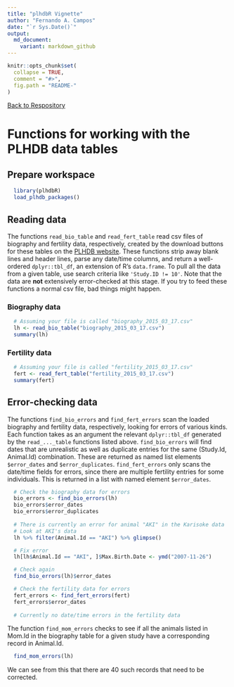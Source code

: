 ```yaml
---
title: "plhdbR Vignette"
author: "Fernando A. Campos"
date: "`r Sys.Date()`"
output:
  md_document:
    variant: markdown_github
---
```


```r
knitr::opts_chunk$set(
  collapse = TRUE,
  comment = "#>",
  fig.path = "README-"
)
```

[Back to Respository](https://github.com/camposfa/plhdbR)

# Functions for working with the PLHDB data tables

## Prepare workspace

```r
  library(plhdbR)
  load_plhdb_packages()
```

## Reading data

The functions `read_bio_table` and `read_fert_table` read csv files of biography and fertility data, respectively, created by the download buttons for these tables on the [PLHDB website](https://plhdb.org/). These functions strip away blank lines and header lines, parse any date/time columns, and return a well-ordered `dplyr::tbl_df`, an extension of R's `data.frame`. To pull all the data from a given table, use search criteria like `'Study.ID != 10'`. Note that the data are **not** extensively error-checked at this stage. If you try to feed these functions a normal csv file, bad things might happen.

### Biography data

```r
  # Assuming your file is called "biography_2015_03_17.csv"
  lh <- read_bio_table("biography_2015_03_17.csv")
  summary(lh)
```

### Fertility data

```r
  # Assuming your file is called "fertility_2015_03_17.csv"
  fert <- read_fert_table("fertility_2015_03_17.csv")
  summary(fert)
```

## Error-checking data

The functions `find_bio_errors` and `find_fert_errors` scan the loaded biography and fertility data, respectively, looking for errors of various kinds. Each function takes as an argument the relevant `dplyr::tbl_df` generated by the `read_..._table` functions listed above. `find_bio_errors` will find dates that are unrealistic as well as duplicate entries for the same (Study.Id, Animal.Id) combination. These are returned as named list elements `$error_dates` and `$error_duplicates`. `find_fert_errors` only scans the date/time fields for errors, since there are multiple fertility entries for some individuals. This is returned in a list with named element `$error_dates`.

```r
  # Check the biography data for errors
  bio_errors <- find_bio_errors(lh)
  bio_errors$error_dates
  bio_errors$error_duplicates
  
  # There is currently an error for animal "AKI" in the Karisoke data
  # Look at AKI's data
  lh %>% filter(Animal.Id == "AKI") %>% glimpse()

  # Fix error
  lh[lh$Animal.Id == "AKI", ]$Max.Birth.Date <- ymd("2007-11-26")

  # Check again
  find_bio_errors(lh)$error_dates

  # Check the fertility data for errors
  fert_errors <- find_fert_errors(fert)
  fert_errors$error_dates
  
  # Currently no date/time errors in the fertility data
```

The function `find_mom_errors` checks to see if all the animals listed in Mom.Id
in the biography table for a given study have a corresponding record in Animal.Id.

```r
  find_mom_errors(lh)
```

We can see from this that there are 40 such records that need to be corrected.
